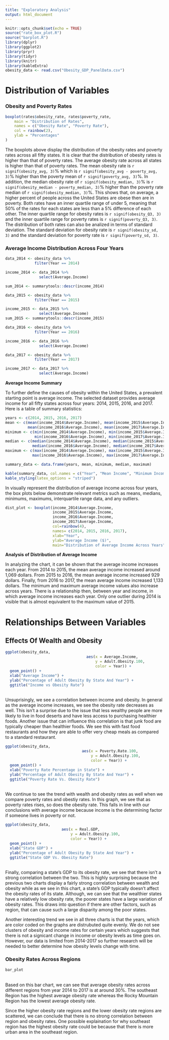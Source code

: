 ```yaml
---
title: "Exploratory Analysis"
output: html_document
---
```


```r
knitr::opts_chunk$set(echo = TRUE)
source("rate_box_plot.R")
source("barplot.R")
library(dplyr)
library(ggplot2)
library(pryr)
library(tidyr)
library(knitr)
library(kableExtra)
obesity_data <- read.csv("Obesity_GDP_PanelData.csv")
```

# Distribution of Variables 
### Obesity and Poverty Rates
```r
boxplot(rates$obesity_rate, rates$poverty_rate,
    main = "Distribution of Rates",
    names = c("Obesity Rate", "Poverty Rate"),
    col = rainbow(2),
    ylab = "Percentages"
)
```

The boxplots above display the distribution of the obesity rates and poverty rates across all fifty states. It is clear that the distribution of obesity rates is higher than that of poverty rates. The average obesity rate across all states is higher than that of poverty rates. The mean obesity rate is `r signif(obesity_avg, 3)`% which is `r signif(obesity_avg - poverty_avg, 3)`% higher than the poverty mean of `r signif(poverty_avg, 3)`%. In addition, the median obesity rate of `r signif(obesity_median, 3)`% is `r signif(obesity_median - poverty_median, 3)`% higher than the poverty rate median of `r signif(obesity_median, 3)`%. This shows that, on average, a higher percent of people across the United States are obese then are in poverty. Both rates have an inner quartile range of under 5, meaning that 50% of the rates for each states are less than a 5% difference of each other. The inner quartile range for obesity rates is `r signif(obesity_Q3, 3)` and the inner quartile range for poverty rates is `r signif(poverty_Q3, 3)`. The distribution of both rates can also be analized in terms of standard deviation. The standard deviation for obesity rate is `r signif(obesity_sd, 3)` and the standard deviation for poverty rate is `r signif(poverty_sd, 3)`.

### Average Income Distribution Across Four Years

```r
data_2014 <- obesity_data %>%
             filter(Year == 2014)

income_2014 <- data_2014 %>%
               select(Average.Income)

sum_2014 <- summarytools::descr(income_2014)
```

```r
data_2015 <- obesity_data %>%
             filter(Year == 2015)

income_2015 <- data_2015 %>%
               select(Average.Income)
sum_2015 <- summarytools::descr(income_2015)

```

```r
data_2016 <- obesity_data %>%
             filter(Year == 2016)

income_2016 <- data_2016 %>%
               select(Average.Income)
```

```r
data_2017 <- obesity_data %>%
             filter(Year == 2017)

income_2017 <- data_2017 %>%
               select(Average.Income)

```

**Average Income Summary**

To further define the causes of obesity within the United States, a prevalent starting point
is average income. The selected dataset provides average income for all fifty states across four years: 2014, 2015, 2016, and 2017. Here is a table of summary statistics:


```r
years <- c(2014, 2015, 2016, 2017)
mean <- c(mean(income_2014$Average.Income), mean(income_2015$Average.Income),  
          mean(income_2016$Average.Income), mean(income_2017$Average.Income))
minimum <- c(min(income_2014$Average.Income), min(income_2015$Average.Income),  
             min(income_2016$Average.Income), min(income_2017$Average.Income))
median <- c(median(income_2014$Average.Income), median(income_2015$Average.Income),  
            median(income_2016$Average.Income), median(income_2017$Average.Income))
maximum <- c(max(income_2014$Average.Income), max(income_2015$Average.Income),  
            max(income_2016$Average.Income), max(income_2017$Average.Income))

summary_data <- data.frame(years, mean, minimum, median, maximum)

kable(summary_data, col.names = c("Year", "Mean Income", "Minimum Income", "Median Income", "Maximum Income")) %>%
kable_styling(latex_options = "striped")  
```

In visually represent the distribution of average income across four years, the box plots below demonstrate relevant metrics such as means, medians, minimums, maximums, interquartile range data, and any outliers.
```r
dist_plot <- boxplot(income_2014$Average.Income, 
                     income_2015$Average.Income,        
                     income_2016$Average.Income, 
                     income_2017$Average.Income,
                     col=rainbow(4),
                     names= c(2014, 2015, 2016, 2017),
                     xlab="Year",
                     ylab="Average Income ($)",
                     main="Distribution of Average Income Across Years")

```

**Analysis of Distribution of Average Income**

In analyzing the chart, it can be shown that the average income increases each year. From 2014 to 2015, the mean average income increased around 1,069 dollars. From 2015 to 2016, the mean average income increased 929 dollars. Finally, from 2016 to 2017, the mean average income increased 1,133 dollars. The minimum and maximum average income values also increase across years. There is a relationship then, between year and income, in which average income increases each year. Only one outlier during 2014 is visible that is almost equivalent to the maximum value of 2015.


# Relationships Between Variables
## Effects Of Wealth and Obesity
``` r
ggplot(obesity_data, 
                                    aes(x = Average.Income,
                                        y = Adult.Obesity.100,
                                        color = Year)) +
  geom_point() +
  xlab("Average Income") +
  ylab("Percentage of Adult Obesity By State And Year") +
  ggtitle("Income vs Obesity Rate")
```
<br>
Unsuprisingly, we see a correlation between income and obesity. In general as the average 
income increases, we see the obesity rate decreases as well. This isn't a surprise due 
to the issue that less wealthy people are more likely to live in food deserts and have less access
to purchasing healthier foods. Another issue that can influence this correlation is that 
junk food are typically cheaper than healthier foods. We see this with fast food restaurants
and how they are able to offer very cheap meals as compared to a standard restaurant. 

``` r
ggplot(obesity_data,
                                  aes(x = Poverty.Rate.100,
                                      y = Adult.Obesity.100,
                                      color = Year)) +
  geom_point() +
  xlab("Poverty Rate Percentage in State") + 
  ylab("Percentage of Adult Obesity By State And Year") +
  ggtitle("Poverty Rate Vs. Obesity Rate")
```
<br>
We continue to see the trend with wealth and obesity rates as well when we compare poverty
rates and obestiy rates. In this graph, we see that as poverty rates rises, so does the 
obesity rate. This falls in line with our conclusions with average income because income 
is the determining factor if someone lives in poverty or not.

``` r
ggplot(obesity_data,
                         aes(x = Real.GDP,
                             y = Adult.Obesity.100,
                             color = Year)) +
  geom_point() +
  xlab("State GDP") + 
  ylab("Percentage of Adult Obesity By State And Year") +
  ggtitle("State GDP Vs. Obesity Rate")
```
<br>
Finally, comparing a state's GDP to its obesity rate, we see that there isn't a strong
correlation between the two. This is highly surprising because the previous two charts
display a fairly strong correlation between wealth and obesity while as we see in this chart,
a state's GDP typically doesn't affect the obesity rates of its state. Although, we can see
that the wealthier states have a relatively low obesity rate, the poorer states have a large variation
of obesity rates. This draws into question if there are other factors, such as region, that can cause such
a large disparity among the poor states.

Another interesting trend we see in all three charts is that the years, which are color 
coded on the graphs are distrubuted quite evenly. We do not see clusters of obesity and income rates for certain years which suggests that there is not a signicant change in income or obesity levels as time goes on. However, our data is limited from 2014-2017 so further research will be needed to better determine how obesity levels change with time. 
<br>

### Obesity Rates Across Regions
``` r
bar_plot
```
<br>
Based on this bar chart, we can see that average obesity rates across different regions from year 2014 to 2017 is at around 30%. The southeast Region has the highest average obesity rate whereas the Rocky Mountain Region has the lowest average obesity rate. 

Since the higher obesity rate regions and the lower obesity rate regions are scattered, we can conclude that there is no strong correlation between region and obesity rates. One possible explaination for why southeast region has the highest obesity rate could be because that there is more urban area in the southeast region. 
